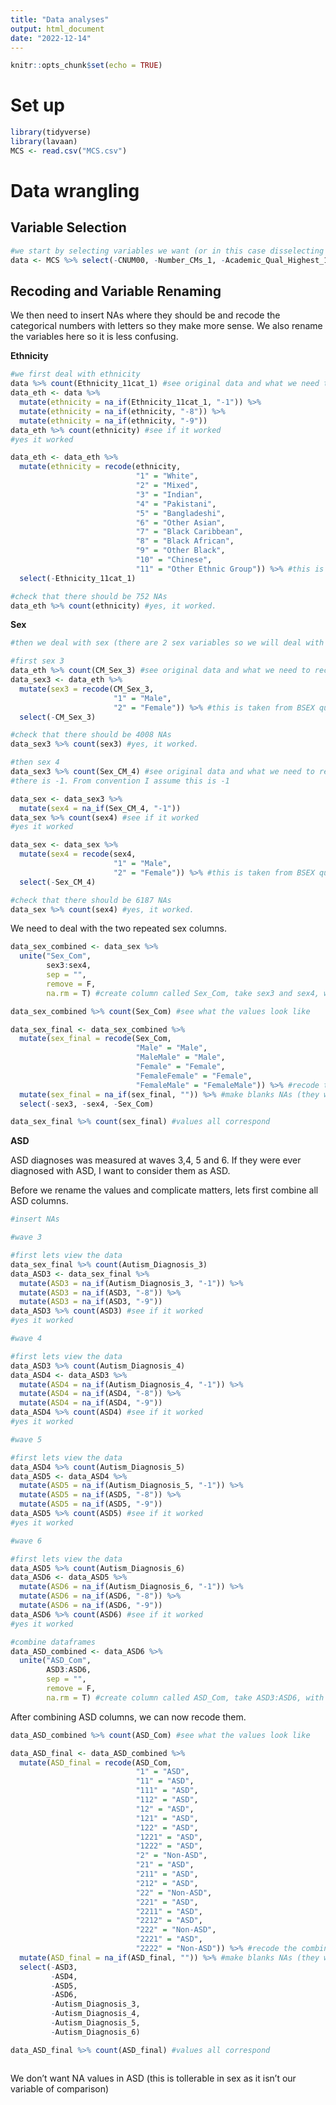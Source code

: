 ```yaml
---
title: "Data analyses"
output: html_document
date: "2022-12-14"
---
```


```r
knitr::opts_chunk$set(echo = TRUE)
```

# Set up
```r
library(tidyverse)
library(lavaan)
MCS <- read.csv("MCS.csv")
```


# Data wrangling

## Variable Selection

```r
#we start by selecting variables we want (or in this case disselecting variables we don't want)
data <- MCS %>% select(-CNUM00, -Number_CMs_1, -Academic_Qual_Highest_1, -Banded_NETInc_LoneParent_1, -Banded_NETInc_Couple_1, -Total_Income_Couple_2, -Total_Income_LP_2, -Total_Joint_Income_3, -Total_Income_3, -Freq_DistSleep_Wheez_CM_2, -Freq_DisturbedSleep_Wheezing_3, -Freq_DisturbedSleep_Wheezing_4, -Freq_DisturbedSleep_Wheezing_5, -w6_Sleep_school_night, -w6_Wake_school_day, -w6_Sleep_no_school, -w6_Wake_no_school, -w6_how_long_sleep, -w6_how_awake_night, -w7_sleep_qual, -IQ3, -IQ4)
```

## Recoding and Variable Renaming

We then need to insert NAs where they should be and recode the categorical numbers with letters so they make more sense. We also rename the variables here so it is less confusing.

**Ethnicity**

```r
#we first deal with ethnicity
data %>% count(Ethnicity_11cat_1) #see original data and what we need to recode
data_eth <- data %>% 
  mutate(ethnicity = na_if(Ethnicity_11cat_1, "-1")) %>%
  mutate(ethnicity = na_if(ethnicity, "-8")) %>%
  mutate(ethnicity = na_if(ethnicity, "-9"))
data_eth %>% count(ethnicity) #see if it worked
#yes it worked

data_eth <- data_eth %>%
  mutate(ethnicity = recode(ethnicity, 
                            "1" = "White",
                            "2" = "Mixed", 
                            "3" = "Indian", 
                            "4" = "Pakistani",
                            "5" = "Bangladeshi",
                            "6" = "Other Asian",
                            "7" = "Black Caribbean",
                            "8" = "Black African", 
                            "9" = "Other Black", 
                            "10" = "Chinese", 
                            "11" = "Other Ethnic Group")) %>% #this is taken from 11cat ethnicity questionnaire
  select(-Ethnicity_11cat_1)

#check that there should be 752 NAs
data_eth %>% count(ethnicity) #yes, it worked.
```

**Sex**

```r
#then we deal with sex (there are 2 sex variables so we will deal with them seperately)

#first sex 3
data_eth %>% count(CM_Sex_3) #see original data and what we need to recode
data_sex3 <- data_eth %>% 
  mutate(sex3 = recode(CM_Sex_3, 
                       "1" = "Male",
                       "2" = "Female")) %>% #this is taken from BSEX questionnaire
  select(-CM_Sex_3)

#check that there should be 4008 NAs
data_sex3 %>% count(sex3) #yes, it worked.
```

```r
#then sex 4
data_sex3 %>% count(Sex_CM_4) #see original data and what we need to recode
#there is -1. From convention I assume this is -1

data_sex <- data_sex3 %>% 
  mutate(sex4 = na_if(Sex_CM_4, "-1"))
data_sex %>% count(sex4) #see if it worked
#yes it worked

data_sex <- data_sex %>%
  mutate(sex4 = recode(sex4, 
                       "1" = "Male",
                       "2" = "Female")) %>% #this is taken from BSEX questionnaire
  select(-Sex_CM_4)

#check that there should be 6187 NAs
data_sex %>% count(sex4) #yes, it worked.
```

We need to deal with the two repeated sex columns.

```r
data_sex_combined <- data_sex %>% 
  unite("Sex_Com", 
        sex3:sex4, 
        sep = "", 
        remove = F, 
        na.rm = T) #create column called Sex_Com, take sex3 and sex4, with no seperation, do not remove columns, ignore NAs

data_sex_combined %>% count(Sex_Com) #see what the values look like

data_sex_final <- data_sex_combined %>%
  mutate(sex_final = recode(Sex_Com, 
                            "Male" = "Male", 
                            "MaleMale" = "Male", 
                            "Female" = "Female", 
                            "FemaleFemale" = "Female", 
                            "FemaleMale" = "FemaleMale")) %>% #recode the combined columns
  mutate(sex_final = na_if(sex_final, "")) %>% #make blanks NAs (they were blank cause I told unite to ignore NAs)
  select(-sex3, -sex4, -Sex_Com)

data_sex_final %>% count(sex_final) #values all correspond
```

**ASD**

ASD diagnoses was measured at waves 3,4, 5 and 6. If they were ever diagnosed with ASD, I want to consider them as ASD.

Before we rename the values and complicate matters, lets first combine all ASD columns.

```r
#insert NAs

#wave 3

#first lets view the data
data_sex_final %>% count(Autism_Diagnosis_3)
data_ASD3 <- data_sex_final %>% 
  mutate(ASD3 = na_if(Autism_Diagnosis_3, "-1")) %>%
  mutate(ASD3 = na_if(ASD3, "-8")) %>%
  mutate(ASD3 = na_if(ASD3, "-9"))
data_ASD3 %>% count(ASD3) #see if it worked
#yes it worked

#wave 4

#first lets view the data
data_ASD3 %>% count(Autism_Diagnosis_4)
data_ASD4 <- data_ASD3 %>% 
  mutate(ASD4 = na_if(Autism_Diagnosis_4, "-1")) %>%
  mutate(ASD4 = na_if(ASD4, "-8")) %>%
  mutate(ASD4 = na_if(ASD4, "-9"))
data_ASD4 %>% count(ASD4) #see if it worked
#yes it worked

#wave 5

#first lets view the data
data_ASD4 %>% count(Autism_Diagnosis_5)
data_ASD5 <- data_ASD4 %>% 
  mutate(ASD5 = na_if(Autism_Diagnosis_5, "-1")) %>%
  mutate(ASD5 = na_if(ASD5, "-8")) %>%
  mutate(ASD5 = na_if(ASD5, "-9"))
data_ASD5 %>% count(ASD5) #see if it worked
#yes it worked

#wave 6

#first lets view the data
data_ASD5 %>% count(Autism_Diagnosis_6)
data_ASD6 <- data_ASD5 %>% 
  mutate(ASD6 = na_if(Autism_Diagnosis_6, "-1")) %>%
  mutate(ASD6 = na_if(ASD6, "-8")) %>%
  mutate(ASD6 = na_if(ASD6, "-9"))
data_ASD6 %>% count(ASD6) #see if it worked
#yes it worked

#combine dataframes
data_ASD_combined <- data_ASD6 %>% 
  unite("ASD_Com", 
        ASD3:ASD6, 
        sep = "", 
        remove = F, 
        na.rm = T) #create column called ASD_Com, take ASD3:ASD6, with no seperation, do not remove columns, ignore NAs
```

After combining ASD columns, we can now recode them.

``` r
data_ASD_combined %>% count(ASD_Com) #see what the values look like

data_ASD_final <- data_ASD_combined %>%
  mutate(ASD_final = recode(ASD_Com, 
                            "1" = "ASD", 
                            "11" = "ASD", 
                            "111" = "ASD", 
                            "112" = "ASD", 
                            "12" = "ASD", 
                            "121" = "ASD", 
                            "122" = "ASD", 
                            "1221" = "ASD",
                            "1222" = "ASD", 
                            "2" = "Non-ASD", 
                            "21" = "ASD", 
                            "211" = "ASD", 
                            "212" = "ASD", 
                            "22" = "Non-ASD", 
                            "221" = "ASD",
                            "2211" = "ASD", 
                            "2212" = "ASD", 
                            "222" = "Non-ASD", 
                            "2221" = "ASD", 
                            "2222" = "Non-ASD")) %>% #recode the combined columns
  mutate(ASD_final = na_if(ASD_final, "")) %>% #make blanks NAs (they were blank cause I told unite to ignore NAs)
  select(-ASD3, 
         -ASD4, 
         -ASD5, 
         -ASD6, 
         -Autism_Diagnosis_3, 
         -Autism_Diagnosis_4, 
         -Autism_Diagnosis_5, 
         -Autism_Diagnosis_6)

data_ASD_final %>% count(ASD_final) #values all correspond
```

```r

```

We don't want NA values in ASD (this is tollerable in sex as it isn't our variable of comparison)